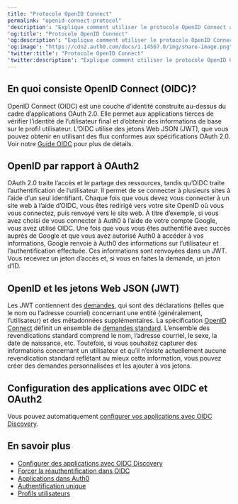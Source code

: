 ```yaml
---
title: "Protocole OpenID Connect"
permalink: "openid-connect-protocol"
'description': "Explique comment utiliser le protocole OpenID Connect avec Auth0."
'og:title': "Protocole OpenID Connect"
'og:description': "Explique comment utiliser le protocole OpenID Connect avec Auth0."
'og:image': "https://cdn2.auth0.com/docs/1.14567.0/img/share-image.png"
'twitter:title': "Protocole OpenID Connect"
'twitter:description': "Explique comment utiliser le protocole OpenID Connect avec Auth0."
---
```


## En quoi consiste OpenID Connect (OIDC)?

<Tooltip href="/docs/fr-ca/glossary?term=openid" tip="OpenID
Norme ouverte d’authentification qui permet aux applications de vérifier l’identité des utilisateurs sans avoir à collecter leurs informations de connexion." cta="Voir le glossaire">OpenID</Tooltip> Connect (OIDC) est une couche d’identité construite au-dessus du cadre d’applications <Tooltip href="/docs/fr-ca/glossary?term=oath2" tip="OAuth 2.0
Cadre d’applications d’autorisation qui définit les protocoles d’autorisation et les flux de production." cta="Voir le glossaire">OAuth 2.0</Tooltip>. Elle permet aux applications tierces de vérifier l’identité de l’utilisateur final et d’obtenir des informations de base sur le profil utilisateur. L’OIDC utilise des jetons Web JSON (<Tooltip href="/docs/fr-ca/glossary?term=json-web-token" tip="Jeton Web JSON (JWT)
Format standard de jeton d’ID (et souvent de jeton d’accès) utilisé pour représenter en toute sécurité des demandes entre deux parties." cta="Voir le glossaire">JWT</Tooltip>), que vous pouvez obtenir en utilisant des flux conformes aux spécifications OAuth 2.0. Voir notre [Guide OIDC](https://auth0.com/resources/ebooks/the-openid-connect-handbook) pour plus de détails.

## OpenID par rapport à OAuth2

OAuth 2.0 traite l’accès et le partage des ressources, tandis qu’OIDC traite l’authentification de l’utilisateur. Il permet de se connecter à plusieurs sites à l’aide d’un seul identifiant. Chaque fois que vous devez vous connecter à un site web à l’aide d’OIDC, vous êtes redirigé vers votre site OpenID où vous vous connectez, puis renvoyé vers le site web. À titre d’exemple, si vous avez choisi de vous connecter à Auth0 à l’aide de votre compte Google, vous avez utilisé OIDC. Une fois que vous vous êtes authentifié avec succès auprès de Google et que vous avez autorisé Auth0 à accéder à vos informations, Google renvoie à Auth0 des informations sur l’utilisateur et l’authentification effectuée. Ces informations sont renvoyées dans un JWT. Vous recevrez un jeton d’accès et, si vous en faites la demande, un jeton d’ID.

## OpenID et les jetons Web JSON (JWT)

Les JWT contiennent des [demandes](/docs/fr-ca/secure/tokens/json-web-tokens/json-web-token-claims), qui sont des déclarations (telles que le nom ou l’adresse courriel) concernant une entité (généralement, l’utilisateur) et des métadonnées supplémentaires. La spécification [OpenID Connect](https://openid.net/specs/openid-connect-core-1_0.html) définit un ensemble de [demandes standard](https://openid.net/specs/openid-connect-core-1_0.html#StandardClaims). L’ensemble des revendications standard comprend le nom, l’adresse courriel, le sexe, la date de naissance, etc. Toutefois, si vous souhaitez capturer des informations concernant un utilisateur et qu’il n’existe actuellement aucune revendication standard reflétant au mieux cette information, vous pouvez créer des demandes personnalisées et les ajouter à vos jetons.

## Configuration des applications avec OIDC et OAuth2

Vous pouvez automatiquement [configurer vos applications avec OIDC Discovery](/docs/fr-ca/get-started/applications/configure-applications-with-oidc-discovery).

## En savoir plus

* [Configurer des applications avec OIDC Discovery](/docs/fr-ca/get-started/applications/configure-applications-with-oidc-discovery)
* [Forcer la réauthentification dans OIDC](/docs/fr-ca/authenticate/login/max-age-reauthentication)
* [Applications dans Auth0](/docs/fr-ca/get-started/applications)
* [Authentification unique](/docs/fr-ca/authenticate/single-sign-on)
* [Profils utilisateurs](/docs/fr-ca/manage-users/user-accounts/user-profiles)